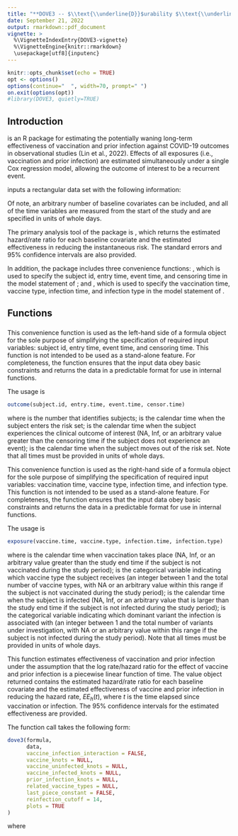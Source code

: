 ```yaml
---
title: "**DOVE3 -- $\\text{\\underline{D}}$urability $\\text{\\underline{O}}$f $\\text{\\underline{V}}$accine $\\text{\\underline{E}}$fficacy 3**"
date: September 21, 2022
output: rmarkdown::pdf_document
vignette: >
  %\VignetteIndexEntry{DOVE3-vignette}
  %\VignetteEngine{knitr::rmarkdown}
  \usepackage[utf8]{inputenc}
---
```


```r
knitr::opts_chunk$set(echo = TRUE)
opt <- options()
options(continue="  ", width=70, prompt=" ")
on.exit(options(opt))
#library(DOVE3, quietly=TRUE)
```

## Introduction

\textbf{DOVE3} is an R package for estimating the potentially waning long-term effectiveness 
of vaccination and prior infection against COVID-19 outcomes in observational studies (Lin et al., 2022). 
Effects of all exposures (i.e., vaccination and prior infection) are estimated simultaneously under 
a single Cox regression model, allowing the outcome of interest to be a recurrent event.

\textbf{DOVE3} inputs a rectangular data set with the following information:

\begin{itemize}
\item \textbf{Subject ID}: Number that identifies subjects.

\item \textbf{Entry time}: Calendar time when the subject enters the risk set.

\item \textbf{Event Time}: Calendar time when the subject experiences the clinical outcome of interest (e.g., SARS-CoV-2 Infection, hospitalization, or death caused by infection).

\item \textbf{Censoring Time}: Calendar time when the subject moves out of the risk set.

\item \textbf{Vaccination Time}: Calendar time when vaccination takes place.
  
\item \textbf{Vaccination Type}: Categorical variable indicating which vaccine type the subject receives.

\item \textbf{Infection Time}: Calendar time when the subject is infected.

\item \textbf{Infection Type}: Categorical variable indicating which dominant variant the infection is associated with.
  
\item \textbf{Covariates}: Baseline covariates (e.g., priority group, age, gender).
\end{itemize}

\noindent Of note, an arbitrary number of baseline covariates can be included,
and all of the time variables are measured from the start of the study and are 
specified in units of whole days. 

\vspace{.15in}

The primary analysis tool of the package is \textit{dove3()}, which
returns the estimated hazard/rate ratio for each baseline covariate and
the estimated effectiveness in reducing the instantaneous risk.
The standard errors and 95\% confidence intervals are also provided.

\vspace{.15in}

In addition, the package includes three convenience functions:
\textit{outcome()}, which is used to specify the subject id, entry time, event time, and censoring time 
in the model statement of \textit{dove3()}; and \textit{exposure()}, which is used to specify the 
vaccination time, vaccine type, infection time, and infection type in the model statement of \textit{dove3()}.

## Functions

### \textit{outcome()}

This convenience function is used as the left-hand side of a formula object 
for the sole purpose of simplifying the specification of required input variables:
subject id, entry time, event time, and censoring time.
This function is not intended to be used as a stand-alone feature.
For completeness, the function ensures
that the input data obey basic constraints and returns 
the data in a predictable format for use in internal functions.

\vspace{.15in}

The usage is
```r
outcome(subject.id, entry.time, event.time, censor.time)
```
where \texttt{subject.id} is the number that identifies subjects;
\texttt{entry.time} is the calendar time when the subject enters the risk set;
\texttt{event.time} is the calendar time when the subject experiences the clinical outcome of interest
(NA, Inf, or an arbitrary value greater than the censoring time if the subject does not experience an event);
\texttt{censor.time} is the calendar time when the subject moves out of the risk set. 
Note that all times must be provided in units of whole days.

\subsection{\textit{exposure()}}

This convenience function is used as the right-hand side of a formula object 
for the sole purpose of simplifying the specification of required input variables:
vaccination time, vaccine type, infection time, and infection type.
This function is not intended to be used as a stand-alone feature.
For completeness, the function ensures
that the input data obey basic constraints and returns 
the data in a predictable format for use in internal functions.

\vspace{.15in}

The usage is
```r
exposure(vaccine.time, vaccine.type, infection.time, infection.type)
```
where \texttt{vaccine.time} is the calendar time when vaccination takes place 
(NA, Inf, or an arbitrary value greater than the study end time if the subject is not vaccinated during the study period);
\texttt{vaccine.type} is the categorical variable indicating which vaccine type the subject receives 
(an integer between 1 and the total number of vaccine types, with NA or an arbitrary value within this 
range if the subject is not vaccinated during the study period);
\texttt{infection.time} is the calendar time when the subject is infected
(NA, Inf, or an arbitrary value that is larger than the study end time if the subject is not infected during the study period);
\texttt{infection.type} is the categorical variable indicating which dominant variant the infection is associated with 
(an integer between 1 and the total number of variants under investigation, with NA or an arbitrary value within this range if the subject is not infected during the study period).
Note that all times must be provided in units of whole days.

\subsection{\textit{dove3()}}

This function estimates effectiveness of vaccination and prior infection
under the assumption that the log rate/hazard ratio for 
the effect of vaccine and prior infection is a piecewise linear function of time. The value object 
returned contains the estimated hazard/rate ratio for each baseline covariate and the 
estimated effectiveness of vaccine and prior infection in reducing the 
hazard rate, $EE_h(t)$, where $t$ is the
time elapsed since vaccination or infection.
The 95\% confidence intervals for the estimated effectiveness are provided.

\vspace{.15in}

The function call takes the following form:

```r
dove3(formula,
      data,
      vaccine_infection_interaction = FALSE,
      vaccine_knots = NULL,
      vaccine_uninfected_knots = NULL,
      vaccine_infected_knots = NULL,
      prior_infection_knots = NULL,
      related_vaccine_types = NULL,
      last_piece_constant = FALSE,
      reinfection_cutoff = 14,
      plots = TRUE
)
```
where
\begin{itemize}
\item \texttt{formula} is a model statement. See below for further details. 
\item \texttt{data} is a data.frame object containing all required data
as previously described.
\item \texttt{vaccine\_infection\_interaction} is a logical object specifying the interaction between vaccination and prior infection. If TRUE, vaccine effects are allowed to be different between previously uninfected subjects and previously infected subjects; otherwise, average vaccine effects among all subjects are estimated, regardless of the prior infection status.
\item \texttt{vaccine\_knots} is a list object of which the $k$th element specifies the knots of the piecewise linear function for the log rate/hazard ratio of the
$k$th vaccine type.
\item \texttt{vaccine\_uninfected\_knots} is a list object of which the $k$th element specifies the knots of the piecewise linear function for the log rate/hazard ratio of the $k$th vaccine type given no prior infection before vaccination.
\item \texttt{vaccine\_infected\_knots} is a list object of which the $k$th element specifies the knots of the piecewise linear function for the log rate/hazard ratio of the $k$th vaccine type given at least one prior infection before vaccination.
\item \texttt{prior\_infection\_knots} is a list object of which the $k$th element specifies the knots of the piecewise linear function for the log rate/hazard ratio of the $k$th infection type. The first knot should be placed at reinfection\_cutoff.
\item \texttt{related\_vaccine\_types} is a list object of which the element takes the form c(i,j) and imposes a constraint that the slope of the first piece of the piecewise linear function is the same between the $i$th and $j$th vaccine types.
\item \texttt{last\_piece\_constant} is a logical object specifying the effectiveness trend after the last change point. If TRUE, effectiveness is assumed to be constant after the last change point; otherwise, effectiveness is allowed to vary after the last change point.
\item \texttt{plots} is a logical object indicating whether graphical forms of the estimated effectiveness curves are to be generated.
\end{itemize}

\vspace{.15in}

